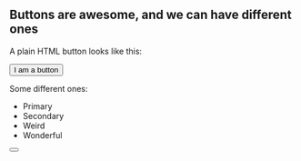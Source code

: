 <!--
title: Button (MDX)
-->

## Buttons are awesome, and we can have different ones

A plain HTML button looks like this:

<button onclick="handleClick()">I am a button</button>

Some different ones:

* Primary
* Secondary
* Weird
* Wonderful



<Meta title='MDX/Button' component={Button} />

<Canvas>
  <Story name='Primary'>
    <Button label='Button' primary={true} size='small' />
  </Story>
</Canvas>